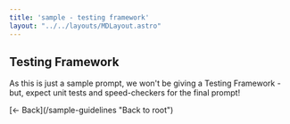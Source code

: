 ```yaml
---
title: 'sample - testing framework'
layout: "../../layouts/MDLayout.astro"
---
```


## Testing Framework
As this is just a sample prompt, we won't be giving a Testing Framework - but, expect unit tests and speed-checkers for the final prompt!

<div class="child:child:no-underline text-lg">
[&larr; Back](/sample-guidelines "Back to root")
</div>